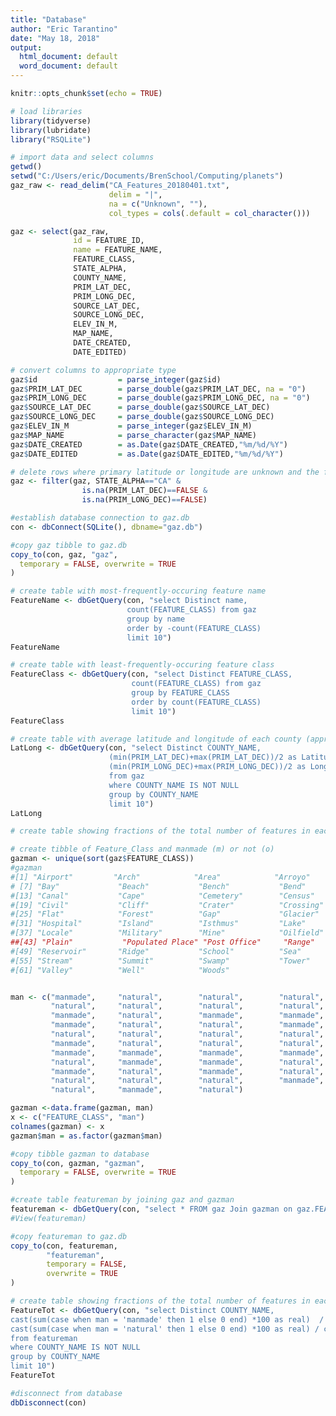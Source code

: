 ```yaml
---
title: "Database"
author: "Eric Tarantino"
date: "May 18, 2018"
output:
  html_document: default
  word_document: default
---
```


```r
knitr::opts_chunk$set(echo = TRUE)
```

```r
# load libraries
library(tidyverse)
library(lubridate)
library("RSQLite")

```


```r
# import data and select columns
getwd()
setwd("C:/Users/eric/Documents/BrenSchool/Computing/planets")
gaz_raw <- read_delim("CA_Features_20180401.txt", 
                      delim = "|", 
                      na = c("Unknown", ""), 
                      col_types = cols(.default = col_character()))

gaz <- select(gaz_raw, 
              id = FEATURE_ID, 
              name = FEATURE_NAME, 
              FEATURE_CLASS, 
              STATE_ALPHA, 
              COUNTY_NAME,
              PRIM_LAT_DEC, 
              PRIM_LONG_DEC, 
              SOURCE_LAT_DEC, 
              SOURCE_LONG_DEC, 
              ELEV_IN_M, 
              MAP_NAME, 
              DATE_CREATED, 
              DATE_EDITED)

```

```r
# convert columns to appropriate type
gaz$id                  = parse_integer(gaz$id)
gaz$PRIM_LAT_DEC        = parse_double(gaz$PRIM_LAT_DEC, na = "0")
gaz$PRIM_LONG_DEC       = parse_double(gaz$PRIM_LONG_DEC, na = "0")
gaz$SOURCE_LAT_DEC      = parse_double(gaz$SOURCE_LAT_DEC)
gaz$SOURCE_LONG_DEC     = parse_double(gaz$SOURCE_LONG_DEC)
gaz$ELEV_IN_M           = parse_integer(gaz$ELEV_IN_M)
gaz$MAP_NAME            = parse_character(gaz$MAP_NAME)
gaz$DATE_CREATED        = as.Date(gaz$DATE_CREATED,"%m/%d/%Y")
gaz$DATE_EDITED         = as.Date(gaz$DATE_EDITED,"%m/%d/%Y")

# delete rows where primary latitude or longitude are unknown and the feature is not in California
gaz <- filter(gaz, STATE_ALPHA=="CA" & 
                is.na(PRIM_LAT_DEC)==FALSE & 
                is.na(PRIM_LONG_DEC)==FALSE) 

```

```r
#establish database connection to gaz.db
con <- dbConnect(SQLite(), dbname="gaz.db")

#copy gaz tibble to gaz.db
copy_to(con, gaz, "gaz",
  temporary = FALSE, overwrite = TRUE
)
```


```r
# create table with most-frequently-occuring feature name
FeatureName <- dbGetQuery(con, "select Distinct name, 
                          count(FEATURE_CLASS) from gaz 
                          group by name 
                          order by -count(FEATURE_CLASS) 
                          limit 10")
FeatureName

```

```r
# create table with least-frequently-occuring feature class
FeatureClass <- dbGetQuery(con, "select Distinct FEATURE_CLASS, 
                           count(FEATURE_CLASS) from gaz 
                           group by FEATURE_CLASS 
                           order by count(FEATURE_CLASS) 
                           limit 10")
FeatureClass

```

```r
# create table with average latitude and longitude of each county (approximate center point)
LatLong <- dbGetQuery(con, "select Distinct COUNTY_NAME, 
                      (min(PRIM_LAT_DEC)+max(PRIM_LAT_DEC))/2 as Latitude,
                      (min(PRIM_LONG_DEC)+max(PRIM_LONG_DEC))/2 as Longitude 
                      from gaz 
                      where COUNTY_NAME IS NOT NULL 
                      group by COUNTY_NAME 
                      limit 10")
LatLong
```


```r
# create table showing fractions of the total number of features in each county that are natural and man-made

# create tibble of Feature_Class and manmade (m) or not (o)
gazman <- unique(sort(gaz$FEATURE_CLASS))
#gazman
#[1] "Airport"         "Arch"            "Area"            "Arroyo"          "Bar"             "Basin"          
# [7] "Bay"             "Beach"           "Bench"           "Bend"            "Bridge"          "Building"       
#[13] "Canal"           "Cape"            "Cemetery"        "Census"          "Channel"         "Church"         
#[19] "Civil"           "Cliff"           "Crater"          "Crossing"        "Dam"             "Falls"          
#[25] "Flat"            "Forest"          "Gap"             "Glacier"         "Gut"             "Harbor"         
#[31] "Hospital"        "Island"          "Isthmus"         "Lake"            "Lava"            "Levee"          
#[37] "Locale"          "Military"        "Mine"            "Oilfield"        "Park"            "Pillar"         
##[43] "Plain"           "Populated Place" "Post Office"     "Range"           "Rapids"          "Reserve"        
#[49] "Reservoir"       "Ridge"           "School"          "Sea"             "Slope"           "Spring"         
#[55] "Stream"          "Summit"          "Swamp"           "Tower"           "Trail"           "Tunnel"         
#[61] "Valley"          "Well"            "Woods"        


man <- c("manmade",     "natural",        "natural",        "natural",         "natural",       "natural",
         "natural",     "natural",        "natural",        "natural",         "manmade",       "manmade",
         "manmade",     "natural",        "manmade",        "manmade",         "natural",       "manmade",
         "manmade",     "natural",        "natural",        "manmade",         "manmade",       "natural",
         "natural",     "natural",        "natural",        "natural",         "natural",       "manmade",
         "manmade",     "natural",        "natural",        "natural",         "natural",       "manmade",
         "manmade",     "manmade",        "manmade",        "manmade",         "manmade",       "natural",
         "natural",     "manmade",        "manmade",        "natural",         "natural",       "manmade",
         "manmade",     "natural",        "manmade",        "natural",         "natural",       "natural",
         "natural",     "natural",        "natural",        "manmade",         "manmade",       "manmade",
         "natural",     "manmade",        "natural")

gazman <-data.frame(gazman, man)
x <- c("FEATURE_CLASS", "man")
colnames(gazman) <- x
gazman$man = as.factor(gazman$man)

#copy tibble gazman to database
copy_to(con, gazman, "gazman",
  temporary = FALSE, overwrite = TRUE
)
```


```r
#create table featureman by joining gaz and gazman
featureman <- dbGetQuery(con, "select * FROM gaz Join gazman on gaz.FEATURE_CLASS=gazman.FEATURE_CLASS")
#View(featureman)

#copy featureman to gaz.db
copy_to(con, featureman, 
        "featureman",
        temporary = FALSE, 
        overwrite = TRUE
)

# create table showing fractions of the total number of features in each county that are natural and man-made
FeatureTot <- dbGetQuery(con, "select Distinct COUNTY_NAME, 
cast(sum(case when man = 'manmade' then 1 else 0 end) *100 as real)  / count(*) as PercentManmade,  
cast(sum(case when man = 'natural' then 1 else 0 end) *100 as real) / count(*) as PercentNatural 
from featureman 
where COUNTY_NAME IS NOT NULL
group by COUNTY_NAME
limit 10")
FeatureTot

#disconnect from database
dbDisconnect(con)
```

